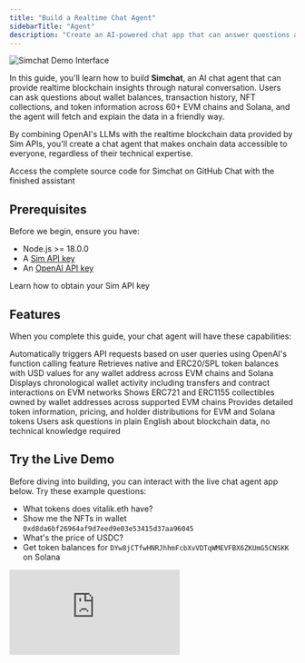 ```yaml
---
title: "Build a Realtime Chat Agent"
sidebarTitle: "Agent"
description: "Create an AI-powered chat app that can answer questions about blockchain data using Dune's Sim APIs and OpenAI's function calling feature."
---
```


<Frame caption="The Simchat interface we'll build - a conversational assistant for blockchain data">
  <img src="/images/simchat/simchat-final.png" className="mx-auto" style={{ width:"100%" }} alt="Simchat Demo Interface" />
</Frame>

In this guide, you'll learn how to build **Simchat**, an AI chat agent that can provide realtime blockchain insights through natural conversation.
Users can ask questions about wallet balances, transaction history, NFT collections, and token information across 60+ EVM chains and Solana, and the agent will fetch and explain the data in a friendly way.

By combining OpenAI's LLMs with the realtime blockchain data provided by Sim APIs, you'll create a chat agent that makes onchain data accessible to everyone, regardless of their technical expertise.

<Columns cols={2}>
  <Card title="View Source Code" icon="github" href="https://github.com/duneanalytics/sim-guides/tree/main/simchat" horizontal>
    Access the complete source code for Simchat on GitHub
  </Card>
  <Card title="Try Live Demo" icon="globe" href="https://simchat-psi.vercel.app/" horizontal>
    Chat with the finished assistant
  </Card>
</Columns>

##  Prerequisites

Before we begin, ensure you have:

- Node.js >= 18.0.0
- A [Sim API key](/#authentication)
- An [OpenAI API key](https://platform.openai.com/docs/api-reference/introduction)

<Card title="Get your Sim API Key" icon="key" horizontal href="/#authentication">
  Learn how to obtain your Sim API key
</Card>

## Features

When you complete this guide, your chat agent will have these capabilities:

<Columns cols={3}>
  <Card title="OpenAI Function Calling">
    Automatically triggers API requests based on user queries using OpenAI's function calling feature
  </Card>

  <Card title="Multichain Token Balances">
    Retrieves native and ERC20/SPL token balances with USD values for any wallet address across EVM chains and Solana
  </Card>

  <Card title="Transaction History">
    Displays chronological wallet activity including transfers and contract interactions on EVM networks
  </Card>

  <Card title="NFT Collection Data">
    Shows ERC721 and ERC1155 collectibles owned by wallet addresses across supported EVM chains
  </Card>

  <Card title="Token Metadata">
    Provides detailed token information, pricing, and holder distributions for EVM and Solana tokens
  </Card>

  <Card title="Chat Interface">
    Users ask questions in plain English about blockchain data, no technical knowledge required
  </Card>
</Columns>

## Try the Live Demo

Before diving into building, you can interact with the live chat agent app below.
Try these example questions:

- What tokens does vitalik.eth have?
- Show me the NFTs in wallet `0xd8da6bf26964af9d7eed9e03e53415d37aa96045`
- What's the price of USDC?
- Get token balances for `DYw8jCTfwHNRJhhmFcbXvVDTqWMEVFBX6ZKUmG5CNSKK` on Solana 

<iframe 
  src="https://simchat-psi.vercel.app/" 
  className="w-full rounded-xl border border-gray-200 dark:border-gray-700"
  style={{ height: "800px" }}
  title="Live Wallet Demo"
  frameBorder="0"
  allow="clipboard-write; encrypted-media"
  allowFullScreen
/>

## Project Setup

Let's start by creating the project structure and installing dependencies.

<Steps>
  <Step title="Create Project Directory">
    Open your terminal and create a new directory:

    ```bash
    mkdir simchat
    cd simchat
    ```
    
    Initialize a new Node.js project:

    ```bash
    npm init -y
    npm pkg set type="module"
    ```
  </Step>

  <Step title="Install Dependencies">
    Install the required packages:

    ```bash
    npm install express openai dotenv
    ```

    These packages provide:

    * **express**: Web server framework
    * **openai**: Official OpenAI client library
    * **dotenv**: Environment variable management
  </Step>

  <Step title="Configure Environment Variables">
    Create a `.env` file in your project root:

    ```bash
    touch .env
    ```

    Add your API keys:

    ```plaintext .env
    # Required API keys
    OPENAI_API_KEY=your_openai_api_key_here
    SIM_API_KEY=your_sim_api_key_here
    ```

    <Warning>
    Never commit your `.env` file to version control. Add it to `.gitignore` to keep your API keys secure.
    </Warning>
  </Step>

  <Step title="Add Starter Code">
    Create the main app files:
    
    ```bash
    touch server.js
    touch chat.html
    ```

    The `server.js` file will handle our backend Express server and API logic, while `chat.html` contains our frontend chat interface.

    Populate the `server.js` with this basic Express code:

```javascript [expandable]
import express from 'express';
import { OpenAI } from 'openai';
import path from 'path';
import { fileURLToPath } from 'url';
import dotenv from 'dotenv';

dotenv.config();

// Set up __dirname for ES modules
const __filename = fileURLToPath(import.meta.url);
const __dirname = path.dirname(__filename);

// Initialize Express
const app = express();
app.use(express.json());

// Initialize OpenAI client
const openai = new OpenAI({
    apiKey: process.env.OPENAI_API_KEY
});

// Sim API key
const SIM_API_KEY = process.env.SIM_API_KEY;

// Serve the HTML file
app.get('/', (req, res) => {
    res.sendFile(path.join(__dirname, 'chat.html'));
});

// Start server
const PORT = process.env.PORT || 3001;
app.listen(PORT, () => {
    console.log(`Server running on http://localhost:${PORT}`);
});
```

Add the initial frontend template to `chat.html`:

```html [expandable]
<!DOCTYPE html>
<html lang="en">
<head>
    <meta charset="UTF-8">
    <meta name="viewport" content="width=device-width, initial-scale=1.0">
    <title>Sim APIs Chat</title>
    <style>
        :root {
            --font-primary: -apple-system, BlinkMacSystemFont, "Segoe UI", Roboto, Helvetica, Arial, sans-serif, "Apple Color Emoji", "Segoe UI Emoji", "Segoe UI Symbol";
            --color-bg-deep: #e0e0e0; /* Light gray page background */
            --color-text-primary: #333333;
            --color-text-secondary: #555555;
            --color-bg-container: #ffffff;
            --color-user-message-bg: #222222; /* Black for user messages */
            --color-user-message-text: #ffffff;
            --color-system-message-bg: #f1f1f1; /* Light gray for system messages */
            --color-system-message-text: #333333;
            --color-input-border: #dddddd;
            --color-send-button-bg: #8a8a8a;
            --color-send-button-icon: #ffffff;
            --color-plus-button-border: #e0e0e0;
            --color-plus-button-text: #555555;
            --border-radius-bubble: 18px;
            --border-radius-container: 20px;
            --border-radius-input: 10px;
        }

        body {
            font-family: var(--font-primary);
            background-color: var(--color-bg-deep);
            color: var(--color-text-secondary);
            margin: 0;
            padding: 0;
            display: flex;
            justify-content: center;
            align-items: center;
            min-height: 100vh;
            padding-top: 0;
            padding-bottom: 0;
            height: 100vh;
            box-sizing: border-box;
        }

        .mobile-container {
            width: 100%;
            max-width: 420px;
            height: 90vh;
            max-height: 800px;
            min-height: 600px;
            background-color: var(--color-bg-container);
            border-radius: var(--border-radius-container);
            display: flex;
            flex-direction: column;
            overflow: hidden;
            align-self: center;
            box-shadow: 0 8px 32px rgba(20, 24, 41, 0.18), 0 1.5px 6px rgba(20, 24, 41, 0.10);
        }

        .chat-header {
            display: flex;
            align-items: center;
            justify-content: space-between;
            padding: 15px 20px;
            border-bottom: 1px solid var(--color-input-border);
            background-color: var(--color-bg-container); /* Ensure it's on top */
            z-index: 10;
        }

        .avatar-info {
            display: flex;
            align-items: center;
        }

        .avatar {
            width: 40px;
            height: 40px;
            border-radius: 50%;
            margin-right: 12px;
            object-fit: cover;
        }

        .user-details {
            display: flex;
            flex-direction: column;
        }

        .user-name {
            font-weight: bold;
            color: var(--color-text-primary);
            font-size: 1rem;
        }

        .user-email {
            font-size: 0.8rem;
            color: var(--color-text-secondary);
        }

        .add-button {
            width: 36px;
            height: 36px;
            border-radius: 50%;
            border: 1px solid var(--color-plus-button-border);
            background-color: var(--color-bg-container);
            color: var(--color-plus-button-text);
            font-size: 1.5rem;
            line-height: 1;
            display: flex;
            justify-content: center;
            align-items: center;
            cursor: pointer;
        }
        .add-button:hover {
            background-color: #f9f9f9;
        }

        .chat-messages {
            flex-grow: 1;
            padding: 20px;
            overflow-y: auto;
            display: flex;
            flex-direction: column;
            gap: 10px;
        }

        .message {
            padding: 10px 15px;
            border-radius: var(--border-radius-bubble);
            max-width: 75%;
            line-height: 1.4;
            word-wrap: break-word;
        }

        .user-message {
            background-color: var(--color-user-message-bg);
            color: var(--color-user-message-text);
            align-self: flex-end;
            border-bottom-right-radius: 5px; /* To match the image's style */
        }

        .system-message {
            background-color: var(--color-system-message-bg);
            color: var(--color-system-message-text);
            align-self: flex-start;
            border-bottom-left-radius: 5px; /* To match the image's style */
        }
        
        .loading-dots {
            display: flex;
            align-items: center;
        }

        .loading-dots span {
            width: 8px;
            height: 8px;
            margin: 0 2px;
            background-color: var(--color-system-message-text);
            opacity: 0.6;
            border-radius: 50%;
            animation: bounce 1.4s infinite ease-in-out both;
        }

        .loading-dots span:nth-child(1) { animation-delay: -0.32s; }
        .loading-dots span:nth-child(2) { animation-delay: -0.16s; }

        @keyframes bounce {
            0%, 80%, 100% { transform: scale(0); }
            40% { transform: scale(1.0); }
        }

        .chat-input-area {
            display: flex;
            padding: 15px 20px;
            border-top: 1px solid var(--color-input-border);
            background-color: var(--color-bg-container); /* Ensure it's on top */
            gap: 10px;
        }

        #messageInput {
            flex-grow: 1;
            padding: 10px 15px;
            border: 1px solid var(--color-input-border);
            border-radius: var(--border-radius-input);
            font-size: 0.9rem;
            outline: none;
        }
        #messageInput:focus {
            border-color: #a0a0a0;
        }

        #sendButton {
            background-color: var(--color-send-button-bg);
            color: var(--color-send-button-icon);
            border: none;
            width: 45px;
            height: 45px;
            border-radius: var(--border-radius-input);
            font-size: 1.5rem; /* Larger for the icon */
            cursor: pointer;
            display: flex;
            justify-content: center;
            align-items: center;
        }
        #sendButton:hover {
            background-color: #757575;
        }

        #sendButton:disabled {
            background-color: #cccccc;
            cursor: not-allowed;
        }

        .error-message {
            background-color: #ffebee;
            color: #c62828;
            border: 1px solid #ffcdd2;
            padding: 10px 15px;
            border-radius: var(--border-radius-bubble);
            align-self: flex-start;
            max-width: 75%;
        }
    </style>
</head>
<body>
    <div class="mobile-container">
        <div class="chat-header">
            <div class="avatar-info">
                <svg xmlns="http://www.w3.org/2000/svg" height="2rem" viewBox="0 0 95 40" fill="none"><path d="M19.9892 39.9686C31.0277 39.9686 39.9762 31.0213 39.9762 19.9843C39.9762 8.94728 31.0277 0 19.9892 0C8.95059 0 0.0020752 8.94728 0.0020752 19.9843C0.0020752 31.0213 8.95059 39.9686 19.9892 39.9686Z" fill="#F4603E"></path><path d="M3.47949 31.257C3.47949 31.257 16.6871 26.9308 39.9651 19.3408C39.9651 19.3408 41.2401 31.7705 28.3541 38.2539C28.3541 38.2539 21.9997 41.2994 15.0284 39.3458C15.0284 39.3458 8.08667 38.0355 3.47949 31.257Z" fill="#1E1870"></path><path d="M58.8644 30.006C57.2803 30.006 55.9338 29.7244 54.825 29.1611C53.7337 28.5979 52.792 27.8587 52 26.9434L54.3497 24.6729C54.9834 25.4121 55.6874 25.9754 56.4619 26.3626C57.2539 26.7498 58.1251 26.9434 59.0756 26.9434C60.1493 26.9434 60.9589 26.7146 61.5045 26.257C62.0502 25.7818 62.323 25.1481 62.323 24.3561C62.323 23.74 62.147 23.2384 61.795 22.8512C61.4429 22.464 60.7829 22.1823 59.8148 22.0063L58.0723 21.7423C54.3937 21.1615 52.5544 19.375 52.5544 16.3828C52.5544 15.5556 52.704 14.8075 53.0033 14.1387C53.3201 13.4699 53.7689 12.8978 54.3497 12.4226C54.9306 11.9474 55.6258 11.5865 56.4355 11.3401C57.2627 11.0761 58.1956 10.9441 59.234 10.9441C60.6245 10.9441 61.839 11.1729 62.8774 11.6305C63.9159 12.0882 64.8047 12.7658 65.544 13.6635L63.1678 15.9076C62.7102 15.3444 62.1558 14.8867 61.5045 14.5347C60.8533 14.1827 60.0349 14.0067 59.0492 14.0067C58.0459 14.0067 57.2891 14.2003 56.7787 14.5875C56.2858 14.9571 56.0394 15.4852 56.0394 16.1716C56.0394 16.8756 56.2418 17.3949 56.6467 17.7293C57.0515 18.0637 57.7027 18.3101 58.6004 18.4685L60.3165 18.7854C62.1822 19.1198 63.5551 19.7182 64.4351 20.5807C65.3328 21.4255 65.7816 22.6136 65.7816 24.1449C65.7816 25.0249 65.6232 25.8258 65.3064 26.5474C65.0071 27.2514 64.5583 27.8675 63.9599 28.3955C63.379 28.9059 62.6574 29.302 61.795 29.5836C60.9501 29.8652 59.9733 30.006 58.8644 30.006Z" fill="var(--color-text-primary)"></path><path d="M70.2257 13.9011C69.5217 13.9011 69.0112 13.7427 68.6944 13.4258C68.3952 13.109 68.2456 12.7042 68.2456 12.2114V11.6833C68.2456 11.1905 68.3952 10.7857 68.6944 10.4689C69.0112 10.1521 69.5217 9.99365 70.2257 9.99365C70.9121 9.99365 71.4138 10.1521 71.7306 10.4689C72.0474 10.7857 72.2058 11.1905 72.2058 11.6833V12.2114C72.2058 12.7042 72.0474 13.109 71.7306 13.4258C71.4138 13.7427 70.9121 13.9011 70.2257 13.9011ZM68.536 15.9076H71.9154V29.6892H68.536V15.9076Z" fill="var(--color-text-primary)"></path><path d="M75.3045 29.6892V15.9076H78.6839V18.2045H78.8159C79.0799 17.4829 79.5023 16.8668 80.0832 16.3564C80.664 15.846 81.4736 15.5908 82.5121 15.5908C83.4625 15.5908 84.281 15.8196 84.9674 16.2772C85.6539 16.7348 86.1643 17.4301 86.4987 18.3629H86.5515C86.7979 17.5885 87.282 16.9372 88.0036 16.4092C88.7428 15.8636 89.6669 15.5908 90.7758 15.5908C92.131 15.5908 93.1695 16.0572 93.8911 16.9901C94.6304 17.9229 95 19.2518 95 20.9767V29.6892H91.6206V21.3199C91.6206 19.3486 90.8814 18.3629 89.4029 18.3629C89.0685 18.3629 88.7428 18.4157 88.426 18.5213C88.1268 18.6093 87.854 18.7502 87.6076 18.9438C87.3788 19.1198 87.194 19.3486 87.0532 19.6302C86.9123 19.8942 86.8419 20.211 86.8419 20.5807V29.6892H83.4625V21.3199C83.4625 19.3486 82.7233 18.3629 81.2448 18.3629C80.928 18.3629 80.6112 18.4157 80.2944 18.5213C79.9951 18.6093 79.7223 18.7502 79.4759 18.9438C79.2471 19.1198 79.0535 19.3486 78.8951 19.6302C78.7543 19.8942 78.6839 20.211 78.6839 20.5807V29.6892H75.3045Z" fill="var(--color-text-primary)"></path></svg>
            </div>
            <button class="add-button" aria-label="Clear chat" onclick="clearChat()">
                <svg fill="#000000" width="32px" height="32px" viewBox="0 0 32 32" xmlns="http://www.w3.org/2000/svg"><path d="M27.1 14.313V5.396L24.158 8.34c-2.33-2.325-5.033-3.503-8.11-3.503C9.902 4.837 4.901 9.847 4.899 16c.001 6.152 5.003 11.158 11.15 11.16 4.276 0 9.369-2.227 10.836-8.478l.028-.122h-3.23l-.022.068c-1.078 3.242-4.138 5.421-7.613 5.421a8 8 0 0 1-5.691-2.359A7.993 7.993 0 0 1 8 16.001c0-4.438 3.611-8.049 8.05-8.049 2.069 0 3.638.58 5.924 2.573l-3.792 3.789H27.1z"></path></svg>
            </button>
        </div>

        <div class="chat-messages" id="chatMessages">
            <!-- Messages will be added here by JavaScript -->
        </div>

        <div class="chat-input-area">
            <input type="text" id="messageInput" placeholder="Ask about wallet balances, transactions, NFTs, or token info...">
            <button id="sendButton" aria-label="Send message">➤</button>
        </div>
    </div>

    <script src="https://cdn.jsdelivr.net/npm/marked/marked.min.js"></script>
    <script src="https://cdn.jsdelivr.net/npm/dompurify/dist/purify.min.js"></script>
    <script>
        const chatMessagesContainer = document.getElementById('chatMessages');
        const messageInput = document.getElementById('messageInput');
        const sendButton = document.getElementById('sendButton');

        function addMessage(text, sender, isHtml = false) {
            const messageElement = document.createElement('div');
            messageElement.classList.add('message');
            messageElement.classList.add(sender === 'user' ? 'user-message' : 'system-message');
            
            if (isHtml) {
                messageElement.innerHTML = text;
            } else if (sender === 'system') {
                // Parse markdown for system messages
                const html = marked.parse(text);
                messageElement.innerHTML = DOMPurify.sanitize(html);
            } else {
                messageElement.textContent = text;
            }
            
            chatMessagesContainer.appendChild(messageElement);
            scrollToBottom();
            return messageElement;
        }

        function scrollToBottom() {
            chatMessagesContainer.scrollTop = chatMessagesContainer.scrollHeight;
        }

        function showLoadingIndicator() {
            const loadingHtml = `
                <div class="loading-dots">
                    <span></span>
                    <span></span>
                    <span></span>
                </div>
            `;
            return addMessage(loadingHtml, 'system', true);
        }

        function clearChat() {
            chatMessagesContainer.innerHTML = '';
            loadInitialMessages();
        }

        async function sendMessage() {
            const messageText = messageInput.value.trim();
            if (messageText === '') return;

            // Disable input during processing
            messageInput.disabled = true;
            sendButton.disabled = true;

            // Add user message
            addMessage(messageText, 'user');
            messageInput.value = '';

            // Show loading indicator
            const loadingElement = showLoadingIndicator();

            try {
                // Send to server
                const response = await fetch('/chat', {
                    method: 'POST',
                    headers: {
                        'Content-Type': 'application/json',
                    },
                    body: JSON.stringify({ message: messageText })
                });

                // Remove loading indicator
                chatMessagesContainer.removeChild(loadingElement);

                if (!response.ok) {
                    const errorData = await response.json();
                    throw new Error(errorData.error || 'Server error');
                }

                const data = await response.json();
                
                // Display assistant response
                if (data.message) {
                    addMessage(data.message, 'system');
                }

    } catch (error) {
                if (loadingElement.parentNode) {
                    chatMessagesContainer.removeChild(loadingElement);
                }
                
                console.error('Error:', error);
                addMessage(`Error: ${error.message}`, 'error');
            } finally {
                messageInput.disabled = false;
                sendButton.disabled = false;
                messageInput.focus();
            }
        }

        // Event listeners
        sendButton.addEventListener('click', sendMessage);
        messageInput.addEventListener('keypress', function(event) {
            if (event.key === 'Enter' && !messageInput.disabled) {
                sendMessage();
            }
        });

        // Initial welcome messages
        function loadInitialMessages() {
            addMessage("Hi! I'm your Sim APIs assistant. I can help you explore blockchain data across 60+ EVM chains and Solana.", "system");
            
            setTimeout(() => {
                addMessage("Try asking me about:\n\n- Token balances for any wallet\n- Transaction history\n- NFT collections\n- Token information and pricing\n- Solana token data", "system");
            }, 500);
        }

        // Load initial messages on page load
        document.addEventListener('DOMContentLoaded', loadInitialMessages);
    </script>
</body>
</html>
```
  </Step>

  <Step title="Verify Project Structure">
Your project structure should now look like:

```
simchat/
├── server.js          # Express server with OpenAI integration
├── chat.html          # Chat interface
├── package.json       # Project configuration
├── .env               # API keys (keep private)
└── node_modules/      # Dependencies
```
  </Step>
</Steps>

Run `node server.js` in the terminal to start the server.
Visit `http://localhost:3001` to see the newly scaffolded chat app.

<Frame caption="Our newly created chat front-end UI is ready.">
  ![](/images/simchat/simchat-app-blank.png)
</Frame>

If you try to send a message at this point, you'll get a server error since we haven't implemented the back-end functionality yet.

<Warning>
  If you encounter errors, make sure your `.env` file contains the correct `OPENAI_API_KEY` and `SIM_API_KEY`.
  Check your terminal for any error messages from `server.js`.
</Warning>

## Add OpenAI LLM Chat

Now let's add the core chat functionality to our Express server using OpenAI's GPT-4o-mini.
We'll start by defining a system prompt that instructs the LLM on its role and capabilities.

Add this `SYSTEM_PROMPT` variable to your `server.js` file:

```javascript (server.js)
// System prompt that instructs the AI assistant
const SYSTEM_PROMPT = `You are a helpful assistant that can answer questions about blockchain data using Dune's Sim APIs. You have access to various functions that can fetch realtime blockchain data including:

- Token balances for wallets across 60+ EVM chains
- Transaction activity and history
- NFT collections and collectibles
- Token metadata and pricing information
- Token holder distributions
- Supported blockchain networks

When users ask about blockchain data, wallet information, token details, or transaction history, use the appropriate functions to fetch realtime data. Always provide clear, helpful explanations of the data you retrieve.

Keep your responses concise and focused. When presenting large datasets, summarize the key findings rather than listing every detail.`;
```

This system prompt sets the context for the LLM, explaining its capabilities and how it should behave when interacting with users.

Now let's implement the basic chat endpoint with Express.js that uses this system prompt. 
The `/chat` endpoint will receive POST requests from our frontend chat interface, process them through the LLM, and return responses to display in the chat:

```javascript
// Basic chat endpoint
app.post('/chat', async (req, res) => {
    try {
        const { message } = req.body;
        if (!message) return res.status(400).json({ error: 'Message is required' });

        // Create conversation with system prompt
        const messages = [
            { role: "system", content: SYSTEM_PROMPT },
            { role: "user", content: message }
        ];

        // Call OpenAI
        const response = await openai.chat.completions.create({
            model: "gpt-4o-mini",
            messages: messages,
            max_tokens: 2048
        });

        const assistantMessage = response.choices[0].message.content;

        res.json({ 
            message: assistantMessage
        });

    } catch (error) {
        console.error('Chat error:', error);
        res.status(500).json({ 
            error: 'An error occurred while processing your request',
            details: error.message 
        });
    }
});
```

Run `node server.js` again and visit `http://localhost:3001`.
You'll have a working chat interface powered by OpenAI's `gpt-4o-mini` model with a custom system prompt, but it won't be able to fetch realtime blockchain data yet.

<Frame caption="The chat is now working with OpenAI responses, but not yet fetching blockchain data">
  ![](/images/simchat/simchat-with-llm-responses.png)
</Frame>

## Define OpenAI Functions

To make our chatbot fetch realtime blockchain data, we need to use OpenAI's [function calling](https://platform.openai.com/docs/guides/function-calling?api-mode=responses) feature.
When the model determines it needs external data, it will call one of these functions with appropriate parameters, and we can then execute the actual API call and provide the results back to the model.

Add this `functions` array to your `server.js` file:

```javascript [expandable]
// Function definitions for OpenAI function calling
const functions = [
    {
        type: "function",
        function: {
            name: "get_token_balances",
            description: "Get realtime token balances for an EVM wallet address across multiple chains. Returns native and ERC20 token balances with USD values.",
            parameters: {
                type: "object",
                properties: {
                    address: {
                        type: "string",
                        description: "The wallet address to get balances for (e.g., 0xd8da6bf26964af9d7eed9e03e53415d37aa96045)"
                    },
                    exclude_spam_tokens: {
                        type: "boolean",
                        description: "Whether to exclude spam tokens from results",
                        default: true
                    }
                },
                required: ["address"],
                additionalProperties: false
            }
        }
    },
    {
        type: "function",
        function: {
            name: "get_wallet_activity",
            description: "Get chronologically ordered transaction activity for an EVM wallet including transfers, contract interactions, and decoded function calls.",
            parameters: {
                type: "object",
                properties: {
                    address: {
                        type: "string",
                        description: "The wallet address to get activity for"
                    },
                    limit: {
                        type: "number",
                        description: "Maximum number of activities to return (default: 25)",
                        default: 25
                    }
                },
                required: ["address"],
                additionalProperties: false
            }
        }
    },
    {
        type: "function",
        function: {
            name: "get_nft_collectibles",
            description: "Get NFT collectibles (ERC721 and ERC1155) owned by an EVM wallet address.",
            parameters: {
                type: "object",
                properties: {
                    address: {
                        type: "string",
                        description: "The wallet address to get NFTs for"
                    },
                    limit: {
                        type: "number",
                        description: "Maximum number of collectibles to return (default: 50)",
                        default: 50
                    }
                },
                required: ["address"],
                additionalProperties: false
            }
        }
    },
    {
        type: "function",
        function: {
            name: "get_token_info",
            description: "Get detailed metadata and pricing information for a specific token on EVM chains.",
            parameters: {
                type: "object",
                properties: {
                    token_address: {
                        type: "string",
                        description: "The token contract address or 'native' for native tokens"
                    },
                    chain_ids: {
                        type: "string",
                        description: "Chain IDs to search on (e.g., '1,137,8453' or 'all')",
                        default: "all"
                    }
                },
                required: ["token_address"],
                additionalProperties: false
            }
        }
    },
    {
        type: "function",
        function: {
            name: "get_token_holders",
            description: "Get token holders for a specific ERC20 or ERC721 token, ranked by wallet value.",
            parameters: {
                type: "object",
                properties: {
                    chain_id: {
                        type: "number",
                        description: "The chain ID where the token exists (e.g., 1 for Ethereum)"
                    },
                    token_address: {
                        type: "string",
                        description: "The token contract address"
                    },
                    limit: {
                        type: "number",
                        description: "Maximum number of holders to return (default: 100)",
                        default: 100
                    }
                },
                required: ["chain_id", "token_address"],
                additionalProperties: false
            }
        }
    },
    {
        type: "function",
        function: {
            name: "get_transactions",
            description: "Get detailed transaction information for an EVM wallet address.",
            parameters: {
                type: "object",
                properties: {
                    address: {
                        type: "string",
                        description: "The wallet address to get transactions for"
                    },
                    limit: {
                        type: "number",
                        description: "Maximum number of transactions to return (default: 25)",
                        default: 25
                    }
                },
                required: ["address"],
                additionalProperties: false
            }
        }
    },
    {
        type: "function",
        function: {
            name: "get_supported_chains",
            description: "Get list of all supported EVM chains and their capabilities.",
            parameters: {
                type: "object",
                properties: {},
                additionalProperties: false
            }
        }
    },
    {
        type: "function",
        function: {
            name: "get_svm_token_balances",
            description: "Get token balances for a Solana (SVM) address. Returns native and SPL token balances with USD values.",
            parameters: {
                type: "object",
                properties: {
                    address: {
                        type: "string",
                        description: "The Solana wallet address to get balances for (e.g., DYw8jCTfwHNRJhhmFcbXvVDTqWMEVFBX6ZKUmG5CNSKK)"
                    },
                    limit: {
                        type: "number",
                        description: "Maximum number of balances to return (default: 100)",
                        default: 100
                    },
                    chains: {
                        type: "string",
                        description: "Comma-separated list of chains to include, or 'all' for all supported chains",
                        default: "all"
                    }
                },
                required: ["address"],
                additionalProperties: false
            }
        }
    },
    {
        type: "function",
        function: {
            name: "get_svm_token_metadata",
            description: "Get metadata for a Solana token mint address.",
            parameters: {
                type: "object",
                properties: {
                    mint: {
                        type: "string",
                        description: "The Solana token mint address (e.g., So11111111111111111111111111111111111111112)"
                    }
                },
                required: ["mint"],
                additionalProperties: false
            }
        }
    }
];
```

Each function corresponds to a different Sim API endpoint that we'll implement next.

## Integrate Sim APIs

Now we need to connect OpenAI's function calls to actual Sim API requests. When the model calls a function like `get_token_balances`, we need to:

1. Map that OpenAI function call to the correct Sim API endpoint
2. Make the HTTP request with proper authentication
3. Return the data back to the model

We'll implement this with three components: a generic API caller, endpoint configurations, and an execution function that ties them together.

### Build the Generic API Caller

First, let's create a reusable function that handles all HTTP requests to Sim APIs:

```javascript
// Generic API call function for Sim APIs
async function apiCall(endpoint, params = {}) {
    try {
        const queryString = Object.keys(params).length 
            ? '?' + new URLSearchParams(params).toString() 
            : '';
        
        const response = await fetch(`https://api.sim.dune.com${endpoint}${queryString}`, {
            headers: {
                'X-Sim-Api-Key': SIM_API_KEY,
                'Content-Type': 'application/json'
            }
        });
        
        if (!response.ok) throw new Error(`API request failed: ${response.statusText}`);
        return await response.json();
    } catch (error) {
        return { error: error.message };
    }
}
```

This function handles all the common functionality needed for Sim API requests:

- URL construction with query parameters
- Authentication headers
- Error handling
- JSON parsing

By centralizing this logic, we avoid code duplication and ensure consistent error handling across all API calls.

### Configure API Endpoints

Next, we'll create a more comprehensive configuration object that handles all the different parameter patterns used by Sim APIs:

```javascript
// API endpoint configurations
const API_CONFIGS = {
    get_token_balances: (address, exclude_spam_tokens = true) => {
        const queryParams = new URLSearchParams({ metadata: 'url,logo' });
        if (exclude_spam_tokens) queryParams.append('exclude_spam_tokens', 'true');
        return [`/v1/evm/balances/${address}`, queryParams];
    },
    
    get_wallet_activity: (address, limit = 25) => 
        [`/v1/evm/activity/${address}`, { limit: Math.min(limit, 10) }],
    
    get_nft_collectibles: (address, limit = 50) => 
        [`/v1/evm/collectibles/${address}`, { limit: Math.min(limit, 10) }],
    
    get_token_info: (token_address, chain_ids = 'all') => 
        [`/v1/evm/token-info/${token_address}`, { chain_ids }],
    
    get_token_holders: (chain_id, token_address, limit = 100) => 
        [`/v1/evm/token-holders/${chain_id}/${token_address}`, { limit: Math.min(limit, 10) }],
    
    get_transactions: (address, limit = 25) => 
        [`/v1/evm/transactions/${address}`, { limit: Math.min(limit, 10) }],
    
    get_supported_chains: () => 
        ['/v1/evm/supported-chains', {}],
    
    get_svm_token_balances: (address, limit = 100, chains = 'all') => {
        const queryParams = new URLSearchParams();
        if (chains) queryParams.append('chains', chains);
        if (limit) queryParams.append('limit', Math.min(limit, 20));
        return [`/beta/svm/balances/${address}`, queryParams];
    },
    
    get_svm_token_metadata: (mint) => 
        [`/beta/svm/token-metadata/${mint}`, {}]
};
```

This configuration handles all the different patterns of Sim APIs: simple objects for basic query parameters, `URLSearchParams` for complex query strings, multiple path parameters, and endpoints with no parameters.

### Execute Function Calls

Now we need an enhanced `callFunction` that can handle both regular objects and `URLSearchParams`:

```javascript
// Function to execute API calls based on function name
async function callFunction(name, args) {
    if (!API_CONFIGS[name]) return JSON.stringify({ error: `Unknown function: ${name}` });
    
    const [endpoint, params] = API_CONFIGS[name](...Object.values(args));
    const result = await apiCall(endpoint, params);
    return JSON.stringify(result);
}
```

This approach maintains the streamlined `API_CONFIGS` pattern while properly handling all the different parameter types and patterns used by the various Sim API endpoints. 
The `apiCall` function can handle both `URLSearchParams` objects (for complex queries) and regular objects (for simple query parameters).

### Update the Chat Endpoint

Finally, we need to update our chat endpoint to handle function calls.
Replace your existing `/chat` endpoint with this version that includes function calling support:

```javascript [expandable]
// Enhanced chat endpoint with function calling
app.post('/chat', async (req, res) => {
    try {
        const { message } = req.body;
        if (!message) return res.status(400).json({ error: 'Message is required' });

        // Create conversation with system prompt
        const messages = [
            { role: "system", content: SYSTEM_PROMPT },
            { role: "user", content: message }
        ];

        // Call OpenAI with function definitions
        const response = await openai.chat.completions.create({
            model: "gpt-4o-mini",
            messages: messages,
            tools: functions,
            tool_choice: "auto",
            max_tokens: 2048
        });

        let assistantMessage = response.choices[0].message;
        
        // Handle function calls if present
        if (assistantMessage.tool_calls) {
            messages.push(assistantMessage);
            
            // Execute each function call
            for (const toolCall of assistantMessage.tool_calls) {
                const functionResult = await callFunction(
                    toolCall.function.name, 
                    JSON.parse(toolCall.function.arguments)
                );
                
                messages.push({
                    role: "tool",
                    tool_call_id: toolCall.id,
                    content: functionResult
                });
            }
            
            // Get final response with function results
            const finalResponse = await openai.chat.completions.create({
                model: "gpt-4o-mini",
                messages: messages,
                tools: functions,
                tool_choice: "auto",
                max_tokens: 2048
            });
            
            assistantMessage = finalResponse.choices[0].message;
        }

        res.json({ 
            message: assistantMessage.content,
            function_calls: assistantMessage.tool_calls || []
        });

    } catch (error) {
        console.error('Chat error:', error);
        res.status(500).json({ 
            error: 'An error occurred while processing your request',
            details: error.message 
        });
    }
});
```

This enhanced endpoint now supports the full function calling workflow: it sends the user's message to OpenAI with the available functions, executes any function calls that the model makes, and then sends the function results back to get the final conversational response.

Restart your server and test the function calling functionality. Try asking questions like _What tokens does vitalik.eth have?_ and watch as your chat agent fetches realtime data from Sim APIs to provide accurate, up-to-date responses.

## Conclusion

You've successfully built a realtime chat agent that makes blockchain data accessible through natural conversation.
By combining OpenAI's LLMs with Sim APIs' comprehensive blockchain data, you've created a tool that can instantly fetch and explain complex onchain information across 60+ EVM chains and Solana.

This foundation provides everything you need to build your own specialized blockchain chat assistants.
Consider extending it for specific use cases like:

- **NFT Discovery Bot**: Integrate marketplace data, rarity rankings, and collection insights  
- **Portfolio Manager**: Include transaction categorization, P&L tracking, and tax reporting features
- **Trading Assistant**: Add price alerts, technical indicators, and market sentiment analysis

<Note>
The [complete source code on GitHub](https://github.com/duneanalytics/sim-guides/tree/main/simchat) includes additional features like full session management and enhanced error handling that weren't covered in this guide
Explore the repository to see the additional features in action.
</Note>
